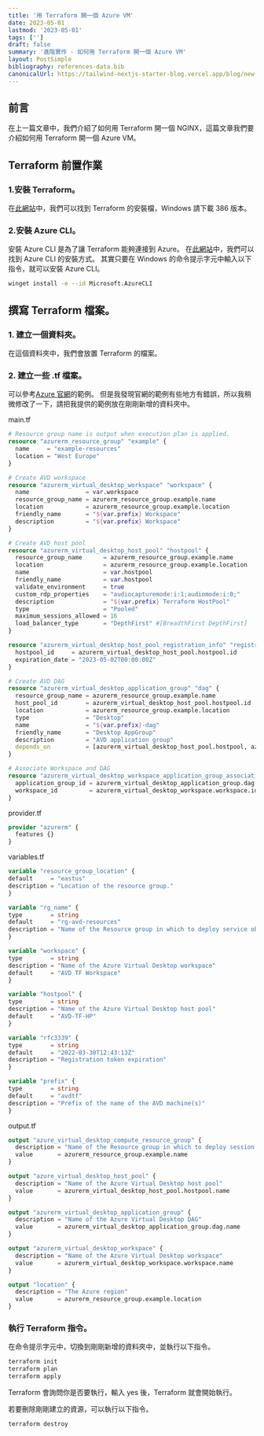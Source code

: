 ```yaml
---
title: '用 Terraform 開一個 Azure VM'
date: 2023-05-01
lastmod: '2023-05-01'
tags: ['']
draft: false
summary: '進階實作 - 如何用 Terraform 開一個 Azure VM'
layout: PostSimple
bibliography: references-data.bib
canonicalUrl: https://tailwind-nextjs-starter-blog.vercel.app/blog/new-features-in-v1/
---
```


## 前言

在上一篇文章中，我們介紹了如何用 Terraform 開一個 NGINX，這篇文章我們要介紹如何用 Terraform 開一個 Azure VM。

## Terraform 前置作業

### 1.安裝 Terraform。

在[此網站](https://developer.hashicorp.com/terraform/downloads?ajs_aid=bb7b6fbb-819f-40e8-bcdf-c0519d6f29c0&product_intent=terraform)中，我們可以找到 Terraform 的安裝檔，Windows 請下載 386 版本。

### 2.安裝 Azure CLI。

安裝 Azure CLI 是為了讓 Terraform 能夠連接到 Azure。
在[此網站](https://docs.microsoft.com/zh-tw/cli/azure/install-azure-cli?view=azure-cli-latest&tabs=azure-cli)中，我們可以找到 Azure CLI 的安裝方式。
其實只要在 Windows 的命令提示字元中輸入以下指令，就可以安裝 Azure CLI。

```bash
winget install -e --id Microsoft.AzureCLI
```

## 撰寫 Terraform 檔案。

### 1. 建立一個資料夾。

在這個資料夾中，我們會放置 Terraform 的檔案。

### 2. 建立一些 .tf 檔案。

可以參考[Azure 官網](https://learn.microsoft.com/zh-tw/azure/developer/terraform/configure-azure-virtual-desktop)的範例。
但是我發現官網的範例有些地方有錯誤，所以我稍微修改了一下，請把我提供的範例放在剛剛新增的資料夾中。

main.tf

```terraform
# Resource group name is output when execution plan is applied.
resource "azurerm_resource_group" "example" {
  name     = "example-resources"
  location = "West Europe"
}

# Create AVD workspace
resource "azurerm_virtual_desktop_workspace" "workspace" {
  name                = var.workspace
  resource_group_name = azurerm_resource_group.example.name
  location            = azurerm_resource_group.example.location
  friendly_name       = "${var.prefix} Workspace"
  description         = "${var.prefix} Workspace"
}

# Create AVD host pool
resource "azurerm_virtual_desktop_host_pool" "hostpool" {
  resource_group_name      = azurerm_resource_group.example.name
  location                 = azurerm_resource_group.example.location
  name                     = var.hostpool
  friendly_name            = var.hostpool
  validate_environment     = true
  custom_rdp_properties    = "audiocapturemode:i:1;audiomode:i:0;"
  description              = "${var.prefix} Terraform HostPool"
  type                     = "Pooled"
  maximum_sessions_allowed = 16
  load_balancer_type       = "DepthFirst" #[BreadthFirst DepthFirst]
}

resource "azurerm_virtual_desktop_host_pool_registration_info" "registrationinfo" {
  hostpool_id     = azurerm_virtual_desktop_host_pool.hostpool.id
  expiration_date = "2023-05-02T00:00:00Z"
}

# Create AVD DAG
resource "azurerm_virtual_desktop_application_group" "dag" {
  resource_group_name = azurerm_resource_group.example.name
  host_pool_id        = azurerm_virtual_desktop_host_pool.hostpool.id
  location            = azurerm_resource_group.example.location
  type                = "Desktop"
  name                = "${var.prefix}-dag"
  friendly_name       = "Desktop AppGroup"
  description         = "AVD application group"
  depends_on          = [azurerm_virtual_desktop_host_pool.hostpool, azurerm_virtual_desktop_workspace.workspace]
}

# Associate Workspace and DAG
resource "azurerm_virtual_desktop_workspace_application_group_association" "ws-dag" {
  application_group_id = azurerm_virtual_desktop_application_group.dag.id
  workspace_id         = azurerm_virtual_desktop_workspace.workspace.id
}
```

provider.tf

```terraform
provider "azurerm" {
  features {}
}
```

variables.tf

```terraform
variable "resource_group_location" {
default     = "eastus"
description = "Location of the resource group."
}

variable "rg_name" {
type        = string
default     = "rg-avd-resources"
description = "Name of the Resource group in which to deploy service objects"
}

variable "workspace" {
type        = string
description = "Name of the Azure Virtual Desktop workspace"
default     = "AVD TF Workspace"
}

variable "hostpool" {
type        = string
description = "Name of the Azure Virtual Desktop host pool"
default     = "AVD-TF-HP"
}

variable "rfc3339" {
type        = string
default     = "2022-03-30T12:43:13Z"
description = "Registration token expiration"
}

variable "prefix" {
type        = string
default     = "avdtf"
description = "Prefix of the name of the AVD machine(s)"
}
```

output.tf

```terraform
output "azure_virtual_desktop_compute_resource_group" {
  description = "Name of the Resource group in which to deploy session host"
  value       = azurerm_resource_group.example.name
}

output "azure_virtual_desktop_host_pool" {
  description = "Name of the Azure Virtual Desktop host pool"
  value       = azurerm_virtual_desktop_host_pool.hostpool.name
}

output "azurerm_virtual_desktop_application_group" {
  description = "Name of the Azure Virtual Desktop DAG"
  value       = azurerm_virtual_desktop_application_group.dag.name
}

output "azurerm_virtual_desktop_workspace" {
  description = "Name of the Azure Virtual Desktop workspace"
  value       = azurerm_virtual_desktop_workspace.workspace.name
}

output "location" {
  description = "The Azure region"
  value       = azurerm_resource_group.example.location
}

```

### 執行 Terraform 指令。

在命令提示字元中，切換到剛剛新增的資料夾中，並執行以下指令。

```bash
terraform init
terraform plan
terraform apply
```

Terraform 會詢問你是否要執行，輸入 yes 後，Terraform 就會開始執行。

若要刪除剛剛建立的資源，可以執行以下指令。

```bash
terraform destroy
```
